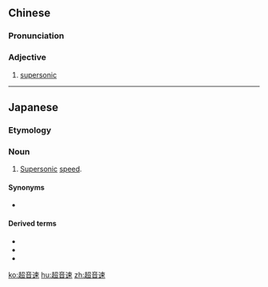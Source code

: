 ==Chinese==
{{zh-forms}}

===Pronunciation===
{{zh-pron
|m=chāoyīnsù
|cat=a
}}

===Adjective===
{{zh-adj}}

# [[supersonic]]

----

==Japanese==
{{ja-kanjitab|ちょう|おん|そく|yomi=o}}

===Etymology===
{{prefix|超|tr1=chō|t1=super-|音速|tr2=onsoku|t2=speed of sound|lang=ja|sort=ちょうおんそく}}

===Noun===
{{ja-noun|ちょうおんそく}}

# [[supersonic|Supersonic]] [[speed]].
#: {{ja-usex|このジェット機は'''超音速'''で飛ぶ。|^この ジェット-き は '''ちょうおんそく''' で とぶ。|This jet plane flies at '''supersonic speeds'''.}}

====Synonyms====
* {{l|ja|スーパーソニック|tr=sūpāsonikku}}

====Derived terms====
* {{l|ja|超音速機|tr=chōonsoku-ki}}
* {{l|ja|超音速流|tr=chōonsoku-ryū}}
* {{l|ja|超音速旅客機|tr=chōonsoku-ryokakuki}}

[[ko:超音速]]
[[hu:超音速]]
[[zh:超音速]]